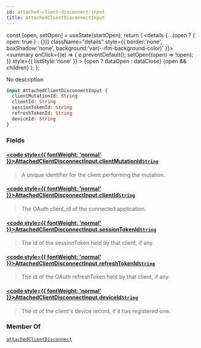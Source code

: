 ```yaml
---
id: attached-client-disconnect-input
title: AttachedClientDisconnectInput
---
```









  const [open, setOpen] = useState(startOpen);
  return (
    <details {...(open ? { open: true } : {})} className="details" style={{ border:'none', boxShadow:'none', background:'var(--ifm-background-color)' }}>
      <summary
        onClick={(e) => {
          e.preventDefault();
          setOpen((open) => !open);
        }}
        style={{ listStyle:'none' }}
      >
      {open ? dataOpen : dataClose}
      </summary>
      {open && children}
    </details>
  );
};








No description


```graphql
input AttachedClientDisconnectInput {
  clientMutationId: String
  clientId: String
  sessionTokenId: String
  refreshTokenId: String
  deviceId: String
}
```




### Fields

#### [<code style={{ fontWeight: 'normal' }}>AttachedClientDisconnectInput.<b>clientMutationId</b></code>](#)<Bullet />[`String`](/gql-api/scalars/string) <Badge class="badge badge--secondary" text="scalar"/> 
> 
> 
> A unique identifier for the client performing the mutation.
> 

#### [<code style={{ fontWeight: 'normal' }}>AttachedClientDisconnectInput.<b>clientId</b></code>](#)<Bullet />[`String`](/gql-api/scalars/string) <Badge class="badge badge--secondary" text="scalar"/> 
> 
> 
> The OAuth client_id of the connected application.
> 

#### [<code style={{ fontWeight: 'normal' }}>AttachedClientDisconnectInput.<b>sessionTokenId</b></code>](#)<Bullet />[`String`](/gql-api/scalars/string) <Badge class="badge badge--secondary" text="scalar"/> 
> 
> 
> The id of the sessionToken held by that client, if any.
> 

#### [<code style={{ fontWeight: 'normal' }}>AttachedClientDisconnectInput.<b>refreshTokenId</b></code>](#)<Bullet />[`String`](/gql-api/scalars/string) <Badge class="badge badge--secondary" text="scalar"/> 
> 
> 
> The id of the OAuth refreshToken held by that client, if any.
> 

#### [<code style={{ fontWeight: 'normal' }}>AttachedClientDisconnectInput.<b>deviceId</b></code>](#)<Bullet />[`String`](/gql-api/scalars/string) <Badge class="badge badge--secondary" text="scalar"/> 
> 
> 
> The id of the client's device record, if it has registered one.
> 



### Member Of

[`attachedClientDisconnect`](/gql-api/mutations/attached-client-disconnect)  <Badge class="badge badge--secondary" text="mutation"/>

